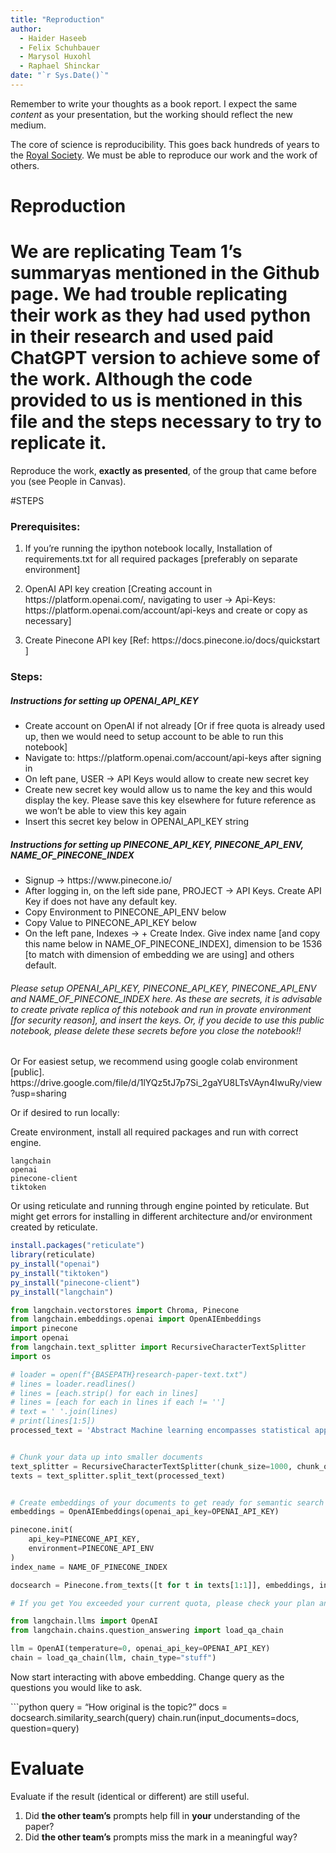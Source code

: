 ```yaml
---
title: "Reproduction"
author:
  - Haider Haseeb
  - Felix Schuhbauer
  - Marysol Huxohl
  - Raphael Shinckar
date: "`r Sys.Date()`"
---
```


Remember to write your thoughts as a book report.
I expect the same _content_ as your presentation, but the working should reflect the new medium.

The core of science is reproducibility.
This goes back hundreds of years to the [Royal Society](https://en.wikipedia.org/wiki/Royal_Society).
We must be able to reproduce our work and the work of others.

# Reproduction
# We are replicating Team 1's summaryas mentioned in the Github page. We had trouble replicating their work as they had used python in their research and used paid ChatGPT version to achieve some of the work. Although the code provided to us is mentioned in this file and the steps necessary to try to replicate it. 

Reproduce the work, **exactly as presented**, of the group that came before you (see People in Canvas).

#STEPS

### Prerequisites:

1. If you’re running the ipython notebook locally, Installation of requirements.txt for all required packages [preferably on separate environment] 

2. OpenAI API key creation [Creating account in https://platform.openai.com/, navigating to user -> Api-Keys: https://platform.openai.com/account/api-keys and create or copy as necessary] 

3. Create Pinecone API key [Ref: https://docs.pinecone.io/docs/quickstart ]

### Steps:

##### Instructions for setting up OPENAI_API_KEY
* Create account on OpenAI if not already [Or if free quota is already used up, then we would need to setup account to be able to run this notebook]
* Navigate to: https://platform.openai.com/account/api-keys after signing in
* On left pane, USER -> API Keys would allow to create new secret key
* Create new secret key would allow us to name the key and this would display the key. Please save this key elsewhere for future reference as we won't be able to view this key again
* Insert this secret key below in OPENAI_API_KEY string

##### Instructions for setting up PINECONE_API_KEY, PINECONE_API_ENV, NAME_OF_PINECONE_INDEX

* Signup -> https://www.pinecone.io/
* After logging in, on the left side pane, PROJECT -> API Keys. Create API Key if does not have any default key.
* Copy Environment to PINECONE_API_ENV below
* Copy Value to PINECONE_API_KEY below
* On the left pane, Indexes -> + Create Index. Give index name [and copy this name below in NAME_OF_PINECONE_INDEX], dimension to be 1536 [to match with dimension of embedding we are using] and others default.


###### Please setup OPENAI_API_KEY, PINECONE_API_KEY, PINECONE_API_ENV and NAME_OF_PINECONE_INDEX here. As these are secrets, it is advisable to create private replica of this notebook and run in provate environment [for security reason], and insert the keys. Or, if you decide to use this public notebook, please delete these secrets before you close the notebook!!


Or For easiest setup, we recommend using google colab environment [public]. https://drive.google.com/file/d/1lYQz5tJ7p7Si_2gaYU8LTsVAyn4IwuRy/view?usp=sharing 



Or if desired to run locally:

Create environment, install all required packages and run with correct engine.

```{}
langchain
openai
pinecone-client
tiktoken
```

Or using reticulate and running through engine pointed by reticulate. But might get errors for installing in different architecture and/or environment created by reticulate.

```r
install.packages("reticulate")
library(reticulate)
py_install("openai")
py_install("tiktoken")
py_install("pinecone-client")
py_install("langchain")
```

```python
from langchain.vectorstores import Chroma, Pinecone
from langchain.embeddings.openai import OpenAIEmbeddings
import pinecone
import openai
from langchain.text_splitter import RecursiveCharacterTextSplitter
import os
```
```python
# loader = open(f"{BASEPATH}research-paper-text.txt")
# lines = loader.readlines()
# lines = [each.strip() for each in lines]
# lines = [each for each in lines if each != '']
# text = ' '.join(lines)
# print(lines[1:5])
processed_text = 'Abstract Machine learning encompasses statistical approaches such as logistic regression (LR) through to more computationally complex models such as neural networks (NN). The aim of this study is to review current published evidence for performance from studies directly comparing logistic regression, and neural network classification approaches in medicine. A literature review was carried out to identify primary research studies which provided information regarding comparative area under the curve (AUC) values for the overall performance of both LR and NN for a defined clinical healthcare-related problem. Following an initial search, articles were reviewed to remove those that did not meet the criteria and performance metrics were extracted from the included articles. Teh initial search revealed 114 articles; 21 studies were included in the study. In 13/21 (62%) of cases, NN had a greater AUC compared to LR, but in most the difference was small and unlikely to be of clinical significance; (unweighted mean difference in AUC 0.03 (95% CI 0-0.06) in favour of NN versus LR. In the majority of cases examined across a range of clinical settings, LR models provide reasonable performance that is only marginally improved using more complex methods such as NN. In many circumstances, the use of a relatively simple LR model is likely to be adequate for real-world needs but in specific circumstances in which large amounts of data are available, and where even small increases in performance would provide significant management value, the application of advanced analytic tools such as NNs may be indicated. Introduction & Background There is increasing interest in the potential role that data science and machine learning can play in healthcare [1-5]. Machine learning encompasses a range of approaches ranging from applied statistical methods of supervised learning such as logistic regression models to more computationally complex models such as various types of neural networks [6]. The aim of applied machine learning methods in healthcare is to improve decision-making and patient management by providing data-based predictions or classifications which are superior to alternative approaches. The majority of decisions in healthcare clinical practice are multifactorial and based on varying degrees of incomplete data. Often, observations on a small number of major risk or predictive features for particular conditions or scenarios are available though they are influenced by biases and medicolegal factors [7]. In this regard, it has been reported in many fields that generally, algorithms or models perform better than human experts, even using simple rule-based systems as well as more advanced algorithms [8]. In medicine, there is increasing interest in the potential value of artificial intelligence and advanced machine learning tools such as neural networks, but such approaches are computationally more expensive and less easily interpretable than simpler statistical methods such as logistic regression models [9]. The purpose of this study is, therefore, to specifically review the current evidence for clinical performance from studies that directly compared logistic regression (LR) and neural network (NN) approaches in medicine in terms of model performance (represented by the area under the curve (AUC) of the receiver operating characteristic (ROC) curve metric) for classification of specific outcomes using identical datasets. The aim is to provide an overview of the current state of published data comparing such methods in order to inform future discussion and strategy relating to health informatics, rather than to provide specific clinical guidance in any medical area, evaluate any specific model, or to compare to the clinical performance of gold standard. We specifically focus on comparing NN and LR as they share a common origin in statistical pattern recognition, and the former may be regarded as a generalisation of the latter [10]. LR is a parametric statistical model; thus, it yields estimates of odds ratios, which allow assessment of the uncertainty of specific aspects of the relationship between the outcome and explanatory variables, and these estimates may be represented as predictions of the outcome variable for specific values of the covariates. NNs are focused on prediction and can be regarded as a fully non-parametric procedure. LR estimates are highly interpretable, which is often not the case with the estimates/parameters of a NN (weights). Review A literature review was carried out in September 2021 on the Pubmed database [11] using the following search terms: (Performance[ti] OR accuracy[ti] OR sensitivity[ti] OR specificity[ti] OR prediction[ti]) AND regression[ti] AND (neural AND network[ti]) OR (tree[ti] OR forest[ti]), all years, English language. Inclusion criteria for selection were primary research studies, which provided information regarding comparative area under the receiver operating curve (AUC) values for the overall performance of both logistic regression (LR) and neural networks (NN) for a defined clinical healthcare-related classification problem using structured data with a categorical output. Articles that examined other machine learning methods, such as decision trees but without LR and NN, were excluded. This was a literature review only, and a Research Ethics Committee approval was not required. Following an initial search, all potential titles and abstracts were reviewed to remove articles that clearly did not meet the inclusion criteria. The remaining articles were then retrieved, and the abstracts and full texts were examined to determine articles for inclusion in the final list. Performance metrics and key features were then extracted from each article, and the results tabulated. The initial search revealed 114 articles for potential inclusion. Following title and abstract screening, 62 remained, which after full-text examination resulted in the inclusion of the final 21 studies in which required information was available, including a total of 1,442,703 subjects. Table 1: Summary of studies Studies directly comparing the performance of logistic regression (LR) and neural network (NN) machine learning models in clinical medicine, in terms of area under the receiver operating curve (AUC) using identical datasets for specific clinical classification scenarios. (ICU=intensive care unit, SAH=subarachnoid haemorrhage, ED=emergency department) In 13/21 (62%) of cases, NN had a greater AUC compared to LR, but in almost all cases, the difference was small and unlikely to be of clinical significance; unweighted (large study size heterogeneity) mean difference in AUC 0.03 (95% CI 0-0.06) in favour of NN versus LR Figure 2: Scatter plot for studies in Table 1 Scatter plot of the area under the receiver operating curve (ROC AUC) results for logistic regression (LR) and neural network (NN) classification models for studies presented in Table 1. The line indicates equal performance, with superior NN performance represented for points above the line and superior LR performance for those below the line. Point size represents study sample size (logarithmic scale). Overall, in the majority of studies, NN performance is similar or superior but the clinical significance remains uncertain. The findings of this study demonstrate that for machine learning performance used in a range of clinical scenarios, complex NNs are slightly superior to simple LR approaches in 60% of cases undergoing direct comparison. However, the overall improvement in performance gained by using NNs is small (mean improvement in AUC of 0.03), and is associated with algorithmic complexity, computational cost and reduced interpretability/ explainability [33]. For specific applications, the trade-off between algorithm performance and costs may justify the use of complex NNs, but in general, the performance of simpler LR based approaches is essentially similar, and at the present time, LR-based machine learning models remain useful initial techniques to address a range of clinical questions. These findings are consistent with those of the review of machine learning approaches specifically predicting outcome in trauma patients, in which overall, the mean AUC for NN was 0.91 compared to 0.89 with LR [34]. Similarly, in a study of 1,271 patients with a head injury, 1,000 pairs of NN and LR models were run, which demonstrated that in 78% of the trials, AUC for the NN models was superior to the LR model, though in 68% of cases the accuracy of the LR model was superior [35]. Other studies have reported no significant difference in performance, for example, in predicting paediatric meningococcal disease outcome [36]. It should also be noted that in clinical medicine, overall accuracy may not be the correct evaluation metric if the implications of false positive and false negative classification are different and where there is significant class imbalance. However, for the purposes of this study, we simply evaluated one easily compared metric of performance from published studies for two machine learning approaches using the same datasets. The present study specifically compared LR with NNs, but in a benchmarking study examining 265 datasets from the OpenML repository, which included some biological/ medical datasets, LR performance was compared with that of random forests, another machine learning approach. This comparison reported that overall, random forests performed better than LR in around 70% of datasets, but again the actual difference in performance was small (mean difference 0.04 (95%-CI =0.03-0.05) for AUC), similar to the present findings [37]. In this study, we included studies directly comparing classification performance as assessed by AUC metrics. Whilst this is a reasonable approach to overall performance in this setting, it should be highlighted that AUC may not be a suitable metric for evaluating real-world algorithm performance, particularly in clinical settings in which sensitivity, specificity, false-positive and false-negative rates are differentially weighted in terms of importance. In real-world application evaluation and deployment, a full range of performance metrics should be investigated for any specific model, but for current purposes, we summarise studies that presented a common performance metric, AUC, to allow direct comparison of these algorithmic approaches. Furthermore, the operational or clinical impact and importance of an apparently small incremental improvement in classification performance may vary greatly according to the specific scenario; hence the broad conclusions demonstrated may not necessarily be applicable to all settings. Nevertheless, in most circumstances, there is a trade-off between performance and cost of implementation, with classification algorithms generally intended to provide further evidence for consideration when determining clinical management in the context of numerous other complexities. In this specific targeted review of medical studies reporting direct AUC performance comparisons, we have not addressed potential issues relating to variable selection/importance of LR models, neuron/layer details of NNs or the appropriateness of using AUC as a marker of discriminatory performance in these specific clinical settings/datasets, since the intention is to provide high-level knowledge regarding the general relative performance of the two approaches, which broadly correspond to examples of ‘white box’ versus ‘black box’ models, rather than specific findings relating to a particular clinical scenario. However, the general methodological similarities and differences between logistic regression and artificial neural network approaches for medical data classification applications have been previously reviewed in detail [10]. Finally, it should be highlighted that whilst LR models may provide acceptable performance compared to NNs for many of the specific applications presented in this review, they are not directly applicable/comparable for more complex machine learning tasks such as image recognition, classification and segmentation, and evaluating details of time-series data such as electrocardiograms, and therefore model selection and approach must be targeted to the specific clinical problem being addressed, and the findings of this review do not necessarily generalise across other medical scenarios. Conclusions The findings of this study demonstrate that in the majority of cases examined across a range of clinical settings, based on classification of categorical outcomes using structured healthcare data, relatively simple LR models demonstrate reasonable performance that is only marginally improved, at the expense of increased complexity, time and computation power, by using more complex methods, in this case, NNs. In many clinical circumstances, the use of such simple LR models is likely to provide adequate performance for real-world needs. However, in specific circumstances, for example, where large amounts of data are readily available, including unstructured data, such as genomic and/or imaging studies, and where even small increases in performance could provide significant management value, development and application of advanced analytic tools such as NNs may be indicated. For most clinical classification and/or prediction problems, a wide range of statistical/machine learning approaches are possible, and relatively quick and accessible techniques such as LR modelling may often be the most appropriate initial technique. Improving performance metrics for machine learning tools in clinical medicine should always be considered, but marginal increases in performance may have limited real-world benefit whilst requiring significantly increased resources and adding complexity. Determining the appropriate method, in addition to the optimal balance of simplicity/complexity versus accessibility/performance for a particular scenario, requires an understanding of both the machine learning methods and practical healthcare implications and highlights the need for the development of multidisciplinary clinical informatics teams in healthcare institutions to address such issues.'


# Chunk your data up into smaller documents
text_splitter = RecursiveCharacterTextSplitter(chunk_size=1000, chunk_overlap=0)
texts = text_splitter.split_text(processed_text)


# Create embeddings of your documents to get ready for semantic search
embeddings = OpenAIEmbeddings(openai_api_key=OPENAI_API_KEY)

pinecone.init(
    api_key=PINECONE_API_KEY,
    environment=PINECONE_API_ENV
)
index_name = NAME_OF_PINECONE_INDEX

docsearch = Pinecone.from_texts([t for t in texts[1:1]], embeddings, index_name=index_name)

# If you get You exceeded your current quota, please check your plan and billing details.. error here, you might have already used your free quota, if so, please have other account with quota available. The whole run multiple times would consume less than $1 at the current rate as of today.

from langchain.llms import OpenAI
from langchain.chains.question_answering import load_qa_chain

llm = OpenAI(temperature=0, openai_api_key=OPENAI_API_KEY)
chain = load_qa_chain(llm, chain_type="stuff")
```
Now start interacting with above embedding. Change query as the questions you would like to ask.

```python
query = "How original is the topic?"
docs = docsearch.similarity_search(query)
chain.run(input_documents=docs, question=query)

# Evaluate

Evaluate if the result (identical or different) are still useful.

1. Did **the other team's** prompts help fill in **your** understanding of the paper?
2. Did **the other team's** prompts miss the mark in a meaningful way?
